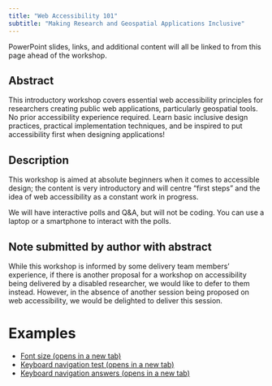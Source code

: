 ```yaml
---
title: "Web Accessibility 101"
subtitle: "Making Research and Geospatial Applications Inclusive"
---
```


PowerPoint slides, links, and additional content will all be linked to from this page ahead of the workshop.

## Abstract

This introductory workshop covers essential web accessibility principles for researchers creating public web applications, particularly geospatial tools. No prior accessibility experience required. Learn basic inclusive design practices, practical implementation techniques, and be inspired to put accessibility first when designing applications!

## Description

This workshop is aimed at absolute beginners when it comes to accessible design; the content is very introductory and will centre “first steps” and the idea of web accessibility as a constant work in progress.

We will have interactive polls and Q&A, but will not be coding. You can use a laptop or a smartphone to interact with the polls.

## Note submitted by author with abstract

While this workshop is informed by some delivery team members’ experience, if there is another proposal for a workshop on accessibility being delivered by a disabled researcher, we would like to defer to them instead. However, in the absence of another session being proposed on web accessibility, we would be delighted to deliver this session.

# Examples

- [Font size (opens in a new tab)](accessibility/html/fonts.html){target="_blank"}
- [Keyboard navigation test (opens in a new tab)](accessibility/html/tabfocus_test.html){target="_blank"}
- [Keyboard navigation answers (opens in a new tab)](accessibility/html/tabfocus.html){target="_blank"}